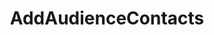 ---
title: AddAudienceContacts
openapi: ./builder-api.json post /rpc/Builder/AddAudienceContacts
---